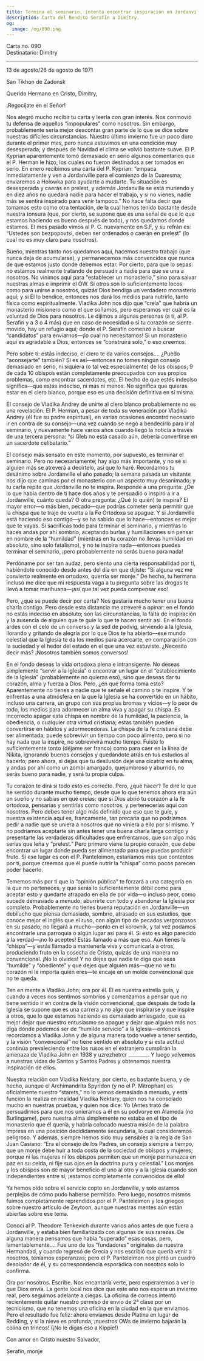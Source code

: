```yaml
---
title: Termina el seminario, intenta encontrar inspiración en Jordanville
description: Carta del Bendito Serafín a Dimitry.
og:
  image: /og/090.png
---
```


<div style={{textAlign:'right', fontFamily:'monospace'}}>Carta no. 090</div>
<div style={{textAlign:'left', fontFamily:'monospace'}}>Destinatario: Dimitry</div>

---

13 de agosto/26 de agosto de 1971

San Tikhon de Zadonsk

Querido Hermano en Cristo, Dimitry,

¡Regocíjate en el Señor!

Nos alegró mucho recibir tu carta y leerla con gran interés. Nos conmovió tu defensa de aquellos “impopulares” como nosotros. Sin embargo, probablemente sería mejor descontar gran parte de lo que se dice sobre nuestras difíciles circunstancias. Nuestro último invierno fue un poco duro durante el primer mes, pero nunca estuvimos en una condición muy desesperada; y después de Navidad el clima se volvió bastante suave. El P. Kyprian aparentemente tomó demasiado en serio algunos comentarios que el P. Herman le hizo, los cuales no fueron destinados a ser tomados en serio. En enero recibimos una carta del P. Kyprian: “empaca inmediatamente y ven a Jordanville para el comienzo de la Cuaresma; enviaremos a Holowka para ayudarte a mudarte. Tu situación es desesperada y caerás en prelest, y además Jordanville se está muriendo y en diez años no quedará nadie para hacer el trabajo, y si no vienes, nadie más se sentirá inspirado para venir tampoco.” No hace falta decir que tomamos esto como otra tentación, de la cual hemos tenido bastante desde nuestra tonsura (que, por cierto, se supone que es una señal de que lo que estamos haciendo es bueno después de todo), y nos quedamos donde estamos. El mes pasado vimos al P. C. nuevamente en S.F, y su refrán es: “Ustedes son bezpopovtsi, deben ser ordenados o caerán en prelest” (lo cual no es muy claro para nosotros).

Bueno, mientras tanto nos quedamos aquí, hacemos nuestro trabajo (que nunca deja de acumularse), y permanecemos más convencidos que nunca de que estamos justo donde debemos estar. Por cierto, para que lo sepas: no estamos realmente tratando de persuadir a nadie para que se una a nosotros. No vinimos aquí para “establecer un monasterio,” sino para salvar nuestras almas e imprimir el OW. Si otros son lo suficientemente locos como para unirse a nosotros, quizás Dios bendiga un verdadero monasterio aquí; y si Él lo bendice, entonces nos dará los medios para nutrirlo, tanto física como espiritualmente. Vladika John nos dijo que “creía” que habría un monasterio misionero como el que soñamos, pero esperamos ver cuál es la voluntad de Dios para nosotros. Le dijimos a algunas personas (a ti, al P. Serafín y a 3 o 4 más) que en caso de necesidad o si tu corazón se siente movido, hay un refugio aquí; donde el P. Serafín comenzó a buscar “candidatos” para enviarnos—¡lo cual no necesitamos! Si un monasterio aquí es agradable a Dios, entonces se “construirá solo,” o eso creemos.

Pero sobre ti: estás indeciso, el clero te da varios consejos…. ¿Puedo “aconsejarte” también? Si es así—entonces no tomes ningún consejo demasiado en serio, ni siquiera (o tal vez especialmente) de los obispos; 9 de cada 10 obispos están completamente preocupados con sus propios problemas, como encontrar sacerdotes, etc. El hecho de que estés indeciso significa—que estás indeciso, ni más ni menos. No significa que quieras estar en el clero blanco, porque eso es una decisión definitiva en sí misma.

El consejo de Vladika Andrey de unirte al clero blanco probablemente no es una revelación. El P. Herman, a pesar de toda su veneración por Vladika Andrey (él fue su padre espiritual), en varias ocasiones encontró necesario ir en contra de su consejo—una vez cuando se negó a bendecirlo para ir al seminario, y nuevamente hace varios años cuando llegó la noticia a través de una tercera persona: “si Gleb no está casado aún, debería convertirse en un sacerdote celibatario.”

El consejo más sensato en este momento, por supuesto, es terminar el seminario. Pero no necesariamente; hay algo más importante, y no sé si alguien más se atreverá a decírtelo, así que lo haré. Recordamos tu desánimo sobre Jordanville el año pasado; la semana pasada un visitante nos dijo que caminas por el monasterio con un aspecto muy desanimado; y tu carta repite que Jordanville no te inspira. Responde a una pregunta: ¿De lo que había dentro de ti hace dos años y te persuadió o inspiró a ir a Jordanville, cuánto queda? O otra pregunta: ¿Qué (o quién) te inspira? El mayor error—o más bien, pecado—que podrías cometer sería permitir que la chispa que te trajo de vuelta a la Fe Ortodoxa se apague. Y si Jordanville está haciendo eso contigo—y se ha sabido que lo hace—entonces es mejor que te vayas. Si sacrificas todo para terminar el seminario, y mientras lo haces andas por ahí sombrío, aceptando burlas y humillaciones sin pensar en nombre de la “humildad” (mientras en tu corazón no llevas humildad en absoluto, sino solo fatalismo), y no te inspira nada—entonces puedes terminar el seminario, ¡pero probablemente no serás bueno para nada!

Perdóname por ser tan audaz, pero siento una cierta responsabilidad por ti, habiéndote conocido desde antes del día en que dijiste: “Si alguna vez me convierto realmente en ortodoxo, querría ser monje.” De hecho, tu hermana incluso me dice que mi respuesta vaga a tu pregunta sobre las drogas te llevó a tomar marihuana—¡así que tal vez pueda compensar eso!

Pero, ¿qué se puede decir por carta? Nos gustaría mucho tener una buena charla contigo. Pero desde esta distancia me atreveré a opinar: en el fondo no estás indeciso en absoluto; son las circunstancias, la falta de inspiración y la ausencia de alguien que te guíe lo que te hacen sentir así. En el fondo ardes con el celo de un converso y la sed de podvig, sirviendo a la Iglesia, llorando y gritando de alegría por lo que Dios te ha abierto—ese mundo celestial que la Iglesia te da los medios para acercarte, en comparación con la suciedad y el hedor del estado en el que una vez estuviste. ¿Necesito decir más? ¡Nosotros también somos conversos!

En el fondo deseas la vida ortodoxa plena e intransigente. No deseas simplemente “servir a la Iglesia” o encontrar un lugar en el “establecimiento de la Iglesia” (probablemente no quieras eso), sino que deseas dar tu corazón, alma y fuerza a Dios. Pero, ¿en qué forma toma esto? Aparentemente no tienes a nadie que te señale el camino o te inspire. Y te enfrentas a una atmósfera en la que la Iglesia se ha convertido en un hábito, incluso una carrera, un grupo con sus propias bromas y vicios—y lo peor de todo, los medios para adormecer un alma viva y apagar su chispa. Es incorrecto apagar esta chispa en nombre de la humildad, la paciencia, la obediencia, o cualquier otra virtud cristiana; estas también pueden convertirse en hábitos y adormecedoras. La chispa de la fe cristiana debe ser alimentada; puede sobrevivir un tiempo con poco alimento, pero si no hay nada que la inspire, no sobrevivirá mucho tiempo. Fuiste lo suficientemente tonto (déjame ser franco) como para caer en la línea de Nikita, ignorando buenos consejos y quedándote atrás en tus estudios al hacerlo; pero ahora, si dejas que tu desilusión deje una cicatriz en tu alma, y andas por ahí como un zombi amargado, quejumbroso y aburrido, no serás bueno para nadie, y será tu propia culpa.

Tu corazón te dirá si todo esto es correcto. Pero, ¿qué hacer? Te diré lo que he sentido durante mucho tiempo, desde que lo que tenemos ahora era aún un sueño y no sabías en qué creías: que si Dios abrió tu corazón a la fe ortodoxa, pensarías y sentirías como nosotros, y pertenecerías aquí con nosotros. Pero debes tener algo más definido que eso que te guíe, y nuestra existencia aquí es, francamente, tan precaria que no podríamos pedir a nadie que se uniera a nosotros que no viniera a ello por sí mismo. Y no podríamos aceptarte sin antes tener una buena charla larga contigo y presentarte las verdaderas dificultades que enfrentamos, que son algo más serias que leña y “prelest.” Pero primero viene tu propio corazón, que debe encontrar un lugar donde pueda ser alimentado para que puedas producir fruto. Si ese lugar es con el P. Panteleimon, estaríamos más que contentos por ti, porque creemos que él puede nutrir la “chispa” como pocos parecen poder hacerlo.

Tememos más por ti que la “opinión pública” te forzará a una categoría en la que no perteneces, y que serás lo suficientemente débil como para aceptar esto y quedarte atrapado en ella de por vida—o incluso peor, como sucede demasiado a menudo, aburrirte con todo y abandonar la Iglesia por completo. Probablemente no tienes buena reputación en Jordanville—un debilucho que piensa demasiado, sombrío, atrasado en sus estudios, que conoce mejor el inglés que el ruso, con algún tipo de pecados vergonzosos en su pasado; no llegará a mucho—ponlo en el korovnik, y tal vez podamos encontrarle una parroquia o algún lugar así para él. Si esto es algo parecido a la verdad—¡no lo aceptes! Estás llamado a más que eso. Aún tienes la “chispa”—y estás llamado a mantenerla viva y comunicarla a otros, produciendo fruto en la cosecha de Cristo, quizás de una manera no convencional. ¡No lo olvides! Y no dejes que nadie te diga que seas “humilde” y “obediente” y que dejes que alguien más—que no ve tu corazón ni le importa quién eres—te encaje en un molde convencional que no te queda.

Ten en mente a Vladika John; ora por él. Él es nuestra estrella guía, y cuando a veces nos sentimos sombríos y comenzamos a pensar que no tiene sentido ir en contra de la visión convencional, que después de todo la Iglesia se supone que es una carrera y no algo que inspirarse y que inspire a otros, que lo que estamos haciendo es demasiado arriesgado, que es mejor dejar que nuestro entusiasmo se apague y dejar que alguien más nos diga dónde podemos ser de “humilde servicio” a la Iglesia—entonces recordamos a Vladika John y de alguna manera todo vuelve a tener sentido, y la visión “convencional” no tiene sentido en absoluto y si esta actitud continúa prevaleciendo entre los rusos en el extranjero cumplirán la amenaza de Vladika John en 1938 y uzrezhetrcr ________. Y luego volvemos a nuestras vidas de Santos y Santos Padres y obtenemos nuestra inspiración de ellos.

Nuestra relación con Vladika Nektary, por cierto, es bastante buena, y de hecho, aunque el Archimandrita Spyridon (y no el P. Mitrophan) es oficialmente nuestro “starets,” no lo vemos demasiado a menudo, y esta función la realiza en realidad Vladika Nektary, quien nos ha consolado mucho en nuestras pruebas, y quien nos dice: Yo (Antes trató de persuadirnos para que nos unieramos a él en su podvorye en Alameda (no Burlingame), pero nuestra alma simplemente no estaba en el tipo de monasterio que él quería, y habría colocado nuestra misión de la palabra impresa en una posición decididamente secundaria, lo cual consideramos peligroso. Y además, siempre hemos sido muy sensibles a la regla de San Juan Casiano: “Era el consejo de los Padres, un consejo siempre a tiempo, que un monje debe huir a toda costa de la sociedad de obispos y mujeres; porque ni las mujeres ni los obispos permiten que un monje permanezca en paz en su celda, ni fije sus ojos en la doctrina pura y celestial.” Los monjes y los obispos son de mayor beneficio el uno al otro y a la Iglesia cuando son independientes entre sí, ¡estamos completamente convencidos de ello!

Ya hemos oído sobre el servicio copto en Jordanville, y solo estamos perplejos de cómo pudo haberse permitido. Pero luego, nosotros mismos fuimos completamente reprendidos por el P. Panteleimon y los griegos sobre nuestro artículo de Zeytoon, aunque nuestras mentes aún están abiertas sobre ese tema.

Conocí al P. Theodore Tenkevich durante varios años antes de que fuera a Jordanville, y estaba bien familiarizado con algunas de sus rarezas. De alguna manera pensamos que había “superado” esas cosas, pero, lamentablemente…. Fue uno de los “fundadores” originales de nuestra Hermandad, y cuando regresó de Grecia y nos escribió que quería venir a nosotros, teníamos esperanzas; pero el P. Panteleimon nos pintó un cuadro desolador de él, y su correspondencia esporádica con nosotros solo lo confirma.

Ora por nosotros. Escribe. Nos encantaría verte, pero esperaremos a ver lo que Dios envía. La gente local nos dice que este año nos espera un invierno real, pero seguimos adelante a ciegas. La oficina de correos intentó recientemente quitar nuestro permiso de envío de 2ª clase por un tecnicismo, que no tenemos una oficina en la ciudad en la que enviamos. Pero el resultado fue feliz: ahora enviamos desde Platina en lugar de Redding, y si la nieve es profunda, ¡nuestros OWs de invierno bajarán la colina en trineos! (¡No le digas eso a Kippie!)

Con amor en Cristo nuestro Salvador,

Serafín, monje
